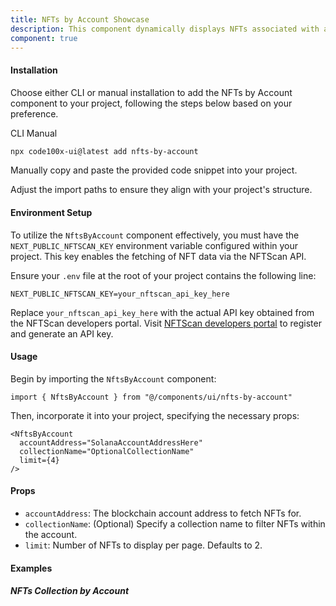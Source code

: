 ```yaml
---
title: NFTs by Account Showcase
description: This component dynamically displays NFTs associated with a specific account address, allowing users to view NFT metadata including images, names, and collection details. Designed to fetch and render NFT data directly from the blockchain, it supports pagination for a user-friendly browsing experience.
component: true
---
```

<ComponentPreview name="nfts-by-account-demo" />

#### Installation

Choose either CLI or manual installation to add the NFTs by Account component to your project, following the steps below based on your preference.

<Tabs defaultValue="cli">

<TabsList>
  <TabsTrigger value="cli">CLI</TabsTrigger>
  <TabsTrigger value="manual">Manual</TabsTrigger>
</TabsList>

<TabsContent value="cli">

```bash
npx code100x-ui@latest add nfts-by-account
```

</TabsContent>

<TabsContent value="manual">

<Steps>

<Step>Manually copy and paste the provided code snippet into your project.</Step>

<ComponentSource name="nfts-by-account" />

<Step>Adjust the import paths to ensure they align with your project's structure.</Step>

</Steps>

</TabsContent>

</Tabs>

#### Environment Setup

To utilize the `NftsByAccount` component effectively, you must have the `NEXT_PUBLIC_NFTSCAN_KEY` environment variable configured within your project. This key enables the fetching of NFT data via the NFTScan API.

Ensure your `.env` file at the root of your project contains the following line:

```env
NEXT_PUBLIC_NFTSCAN_KEY=your_nftscan_api_key_here
```

Replace `your_nftscan_api_key_here` with the actual API key obtained from the NFTScan developers portal. Visit [NFTScan developers portal](https://developer.nftscan.com/) to register and generate an API key.

#### Usage

Begin by importing the `NftsByAccount` component:

```tsx
import { NftsByAccount } from "@/components/ui/nfts-by-account"
```

Then, incorporate it into your project, specifying the necessary props:

```tsx
<NftsByAccount
  accountAddress="SolanaAccountAddressHere"
  collectionName="OptionalCollectionName"
  limit={4}
/>
```

#### Props

- `accountAddress`: The blockchain account address to fetch NFTs for.
- `collectionName`: (Optional) Specify a collection name to filter NFTs within the account.
- `limit`: Number of NFTs to display per page. Defaults to 2.

#### Examples

##### NFTs Collection by Account

<ComponentPreview name="nfts-by-account-collection-demo" />


